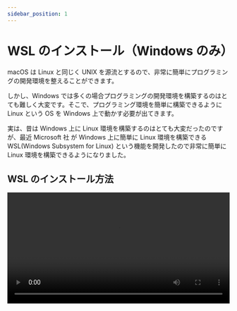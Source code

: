 ```yaml
---
sidebar_position: 1
---
```



# WSL のインストール（Windows のみ）

macOS は Linux と同じく UNIX を源流とするので、非常に簡単にプログラミングの開発環境を整えることができます。

しかし、Windows では多くの場合プログラミングの開発環境を構築するのはとても難しく大変です。そこで、プログラミング環境を簡単に構築できるように Linux という OS を Windows 上で動かす必要が出てきます。

実は、昔は Windows 上に Linux 環境を構築するのはとても大変だったのですが、最近 Microsoft 社 が Windows 上に簡単に Linux 環境を構築できる WSL(Windows Subsystem for Linux) という機能を開発したので非常に簡単に Linux 環境を構築できるようになりました。

## WSL のインストール方法

<video src={installWsl} controls width="100%" />

詳しくは、動画を参考にしてください。
簡単な流れを説明します。

- コマンドプロンプトを `管理者として実行` します。

- コマンドプロンプト上で `wsl --install` と入力して `Enterキー` を押します。

- 完了したら、コンピューターを再起動します。

- しばらく待ってから、`username` と `password` を入力します。（これは、何でも構いません。）

- もう一度 `password` を入力します。

:::tip
`new password` を求められたときに、入力しても画面上は何も変化しませんが正しく入力されています。そのまま入力して `Enterキー` を押してください。
:::

WSL の具体的な使い方に関しては、[Visual Studio Code をインストールの項](../vscode/)で述べます。
